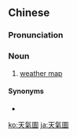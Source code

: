 {{also|天气图}}
==Chinese==
{{zh-forms|s=天气图|type=21}}

===Pronunciation===
{{zh-pron
|m=tiānqìtú
|c=tin1 hei3 tou4
|cat=n
}}

===Noun===
{{zh-noun}}

# [[weather map]]

====Synonyms====
* {{zh-l|氣象圖}}

[[ko:天氣圖]]
[[ja:天氣圖]]